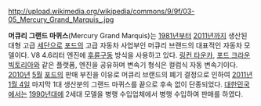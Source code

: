 http://upload.wikimedia.org/wikipedia/commons/9/9f/03-05_Mercury_Grand_Marquis_.jpg

'''머큐리 그랜드 마퀴스'''(Mercury Grand Marquis)는 [[1981년]]부터 [[2011년]]까지 생산된 대형 고급 [[세단]]으로 [[포드#s-2|포드]]의 고급 자동차 사업부인 머큐리 브랜드의 대표적인 자동차 모델이다. V8 4.6리터 엔진에 [[후륜구동]] 방식을 사용하고 있다. [[링컨 타운카]], [[포드 크라운 빅토리아]]와 같은 플랫폼, 엔진을 공유하며 변속기 형식은 컬럼식 자동 변속기이다. [[2010년]] [[5월]] [[포드#s-2|포드]]의 판매 부진을 이유로 머큐리 브랜드의 폐기 결정으로 인하여 [[2011년]] [[1월 4일]] 마지막 1대 생산분의 그랜드 마퀴스를 끝으로 후속 없이 단종되었다. [[대한민국]]에서는 [[1990년대]]에 2세대 모델을 병행 수입업체에서 병행 수입하여 판매를 하였다.
